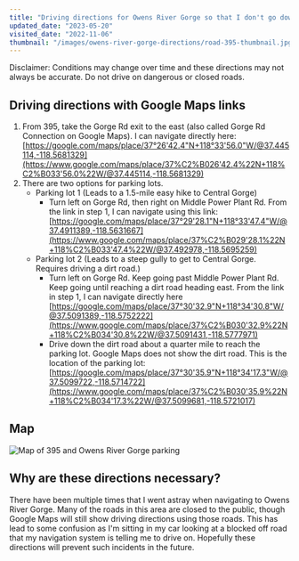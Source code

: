 ```yaml
---
title: "Driving directions for Owens River Gorge so that I don't go down the wrong road again - Bishop, California"
updated_date: "2023-05-20"
visited_date: "2022-11-06"
thumbnail: "/images/owens-river-gorge-directions/road-395-thumbnail.jpg"
---
```


Disclaimer: Conditions may change over time and these directions may not always be accurate. Do not drive on dangerous or closed roads.

## Driving directions with Google Maps links

1. From 395, take the Gorge Rd exit to the east (also called Gorge Rd Connection on Google Maps). I can navigate directly here: [https://google.com/maps/place/37°26'42.4"N+118°33'56.0"W/@37.445114,-118.5681329](https://www.google.com/maps/place/37%C2%B026'42.4%22N+118%C2%B033'56.0%22W/@37.445114,-118.5681329)
1. There are two options for parking lots.
   - Parking lot 1 (Leads to a 1.5-mile easy hike to Central Gorge)
     - Turn left on Gorge Rd, then right on Middle Power Plant Rd. From the link in step 1, I can navigate using this link: [https://google.com/maps/place/37°29'28.1"N+118°33'47.4"W/@37.4911389,-118.5631667](https://www.google.com/maps/place/37%C2%B029'28.1%22N+118%C2%B033'47.4%22W/@37.492978,-118.5695259)
   - Parking lot 2 (Leads to a steep gully to get to Central Gorge. Requires driving a dirt road.)
     - Turn left on Gorge Rd. Keep going past Middle Power Plant Rd. Keep going until reaching a dirt road heading east. From the link in step 1, I can navigate directly here [https://google.com/maps/place/37°30'32.9"N+118°34'30.8"W/@37.5091389,-118.5752222](https://www.google.com/maps/place/37%C2%B030'32.9%22N+118%C2%B034'30.8%22W/@37.5091431,-118.5777971)
     - Drive down the dirt road about a quarter mile to reach the parking lot. Google Maps does not show the dirt road. This is the location of the parking lot: [https://google.com/maps/place/37°30'35.9"N+118°34'17.3"W/@37.5099722,-118.5714722](https://www.google.com/maps/place/37%C2%B030'35.9%22N+118%C2%B034'17.3%22W/@37.5099681,-118.5721017)

## Map

![Map of 395 and Owens River Gorge parking](/images/owens-river-gorge-directions/owens-parking-map.jpg)

## Why are these directions necessary?

There have been multiple times that I went astray when navigating to Owens River Gorge. Many of the roads in this area are closed to the public, though Google Maps will still show driving directions using those roads. This has lead to some confusion as I'm sitting in my car looking at a blocked off road that my navigation system is telling me to drive on. Hopefully these directions will prevent such incidents in the future.
